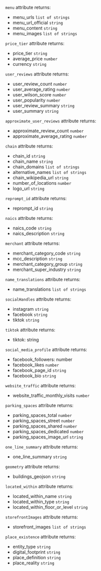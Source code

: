 `menu` attribute returns:
  - menu_urls `list of strings`
  - menu_url_official `string`
  - menu_content `string`
  - menu_images `list of strings`

`price_tier` attribute returns:
  - price_tier `string`
  - average_price `number`
  - currency `string`

`user_reviews` attribute returns:
  - user_review_count `number`
  - user_average_rating `number`
  - user_wilson_score `number`
  - user_popularity `number`
  - user_review_summary `string`
  - user_summary `string`

`approximate_user_reviews` attribute returns:
  - approximate_review_count `number`
  - approximate_average_rating `number`

`chain` attribute returns:
  - chain_id `string`
  - chain_name `string`
  - chain_domains `list of strings`
  - alternative_names `list of strings`
  - chain_wikipedia_url `string`
  - number_of_locations `number`
  - logo_url `string`

`reprompt_id` attribute returns:
  - reprompt_id `string`

`naics` attribute returns:
  - naics_code `string`
  - naics_description `string`

`merchant` attribute returns:
  - merchant_category_code `string`
  - mcc_description `string`
  - merchant_category_group `string`
  - merchant_super_industry `string`


`name_translations` attribute returns:
  - name_translations `list of strings`

`socialHandles` attribute returns:
  - instagram `string`
  - facebook `string`
  - tiktok `string`

`tiktok` attribute returns:
  - tiktok: string
 
`social_media_profile` attribute returns:
  - facebook_followers: number
  - facebook_likes `number`
  - facebook_page_id `string`
  - facebook_bio `string`
 
`website_traffic` attribute returns:
  - website_traffic_monthly_visits `number`
 
`parking_spaces` attribute returns:
  - parking_spaces_total `number`
  - parking_spaces_street `number`
  - parking_spaces_shared `number`
  - parking_spaces_dedicated `number`
  - parking_spaces_image_url `string`

`one_line_summary` attribute returns:
  - one_line_summary `string`

`geometry` attribute returns:
  - buildings_geojson `string`


`located_within` attribute returns:
  - located_within_name `string`
  - located_within_type `string`
  - located_within_floor_or_level `string`

`storefrontImages` attribute returns:
  - storefront_images `list of strings`

`place_existence` attribute returns:
  - entity_type `string`
  - digital_footprint `string`
  - place_definition `string`
  - place_reality `string`